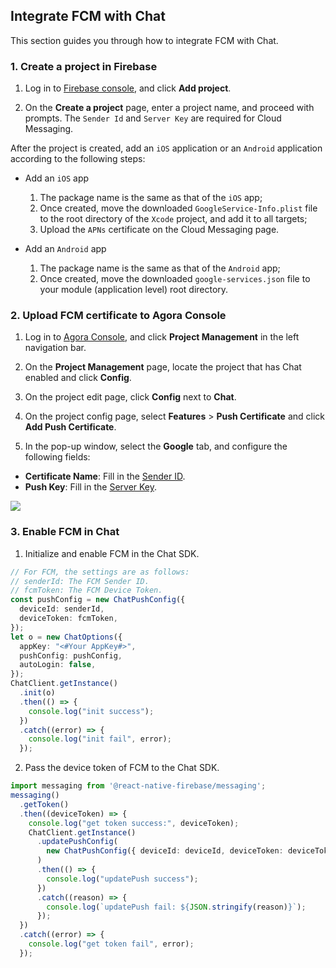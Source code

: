 <PlatformWrapper platform="react-native">

## Integrate FCM with Chat

This section guides you through how to integrate FCM with Chat.

### 1. Create a project in Firebase

1. Log in to [Firebase console](https://console.firebase.google.com/), and click **Add project**.

2. On the **Create a project** page, enter a project name, and proceed with prompts. The `Sender Id` and `Server Key` are required for Cloud Messaging.

After the project is created, add an `iOS` application or an `Android` application according to the following steps:

- Add an `iOS` app
   1. The package name is the same as that of the `iOS` app;
   2. Once created, move the downloaded `GoogleService-Info.plist` file to the root directory of the `Xcode` project, and add it to all targets;
   3. Upload the `APNs` certificate on the Cloud Messaging page.

- Add an `Android` app
   1. The package name is the same as that of the `Android` app;
   2. Once created, move the downloaded `google-services.json` file to your module (application level) root directory.


### 2. Upload FCM certificate to Agora Console

1. Log in to [Agora Console](https://console.agora.io/), and click **Project Management** in the left navigation bar.

2. On the **Project Management** page, locate the project that has Chat enabled and click **Config**.

3. On the project edit page, click **Config** next to **Chat**.

4. On the project config page, select **Features** > **Push Certificate** and click **Add Push Certificate**.

5. In the pop-up window, select the **Google** tab, and configure the following fields:
  - **Certificate Name**: Fill in the [Sender ID](#token).
  - **Push Key**: Fill in the [Server Key](#token).

<img src="https://web-cdn.agora.io/docs-files/1658462250450" />


### 3. Enable FCM in Chat

1. Initialize and enable FCM in the Chat SDK.

```typescript
// For FCM, the settings are as follows:
// senderId: The FCM Sender ID.
// fcmToken: The FCM Device Token.
const pushConfig = new ChatPushConfig({
  deviceId: senderId,
  deviceToken: fcmToken,
});
let o = new ChatOptions({
  appKey: "<#Your AppKey#>",
  pushConfig: pushConfig,
  autoLogin: false,
});
ChatClient.getInstance()
  .init(o)
  .then(() => {
    console.log("init success");
  })
  .catch((error) => {
    console.log("init fail", error);
  });
```

2. Pass the device token of FCM to the Chat SDK.

```typescript
import messaging from '@react-native-firebase/messaging';
messaging()
  .getToken()
  .then((deviceToken) => {
    console.log("get token success:", deviceToken);
    ChatClient.getInstance()
      .updatePushConfig(
        new ChatPushConfig({ deviceId: deviceId, deviceToken: deviceToken })
      )
      .then(() => {
        console.log("updatePush success");
      })
      .catch((reason) => {
        console.log(`updatePush fail: ${JSON.stringify(reason)}`);
      });
  })
  .catch((error) => {
    console.log("get token fail", error);
  });
```

</PlatformWrapper>